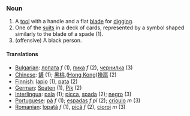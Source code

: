 ===Noun===
# A [[tool]] with a handle and a flat [[blade]] for [[dig]]ging.
# One of the [[suit]]s in a deck of cards, represented by a symbol shaped similarly to the blade of a spade (1).
# (offensive) A black person.

====Translations====
*[[Bulgarian]]: [[лопата]] ''f'' (1), [[пика]] ''f'' (2), [[чернилка]] (3)
*[[Chinese]]: [[鏟]] (1); [[黑桃]],([[Hong Kong]])[[揆扇]] (2) 
*[[Finnish]]: [[lapio]] (1), [[pata]] (2)
*[[German]]: [[Spaten]] (1), [[Pik]] (2)
*[[Interlingua]]: [[pala]] (1); [[picca]], [[spada]] (2); [[negro]] (3)
*[[Portuguese]]: [[pá]] ''f'' (1); [[espadas]] ''f pl'' (2); [[crioulo]] ''m'' (3)
*[[Romanian]]: [[lopată]] ''f'' (1), [[pică]] ''f'' (2), [[cioroi]] ''m'' (3)